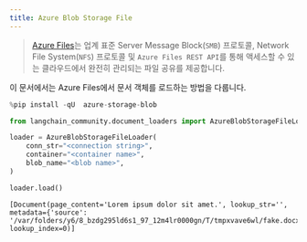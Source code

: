 ```yaml
---
title: Azure Blob Storage File
---
```


>[Azure Files](https://learn.microsoft.com/en-us/azure/storage/files/storage-files-introduction)는 업계 표준 Server Message Block(`SMB`) 프로토콜, Network File System(`NFS`) 프로토콜 및 `Azure Files REST API`를 통해 액세스할 수 있는 클라우드에서 완전히 관리되는 파일 공유를 제공합니다.

이 문서에서는 Azure Files에서 문서 객체를 로드하는 방법을 다룹니다.

```python
%pip install -qU  azure-storage-blob
```

```python
from langchain_community.document_loaders import AzureBlobStorageFileLoader
```

```python
loader = AzureBlobStorageFileLoader(
    conn_str="<connection string>",
    container="<container name>",
    blob_name="<blob name>",
)
```

```python
loader.load()
```

```output
[Document(page_content='Lorem ipsum dolor sit amet.', lookup_str='', metadata={'source': '/var/folders/y6/8_bzdg295ld6s1_97_12m4lr0000gn/T/tmpxvave6wl/fake.docx'}, lookup_index=0)]
```

```python

```
